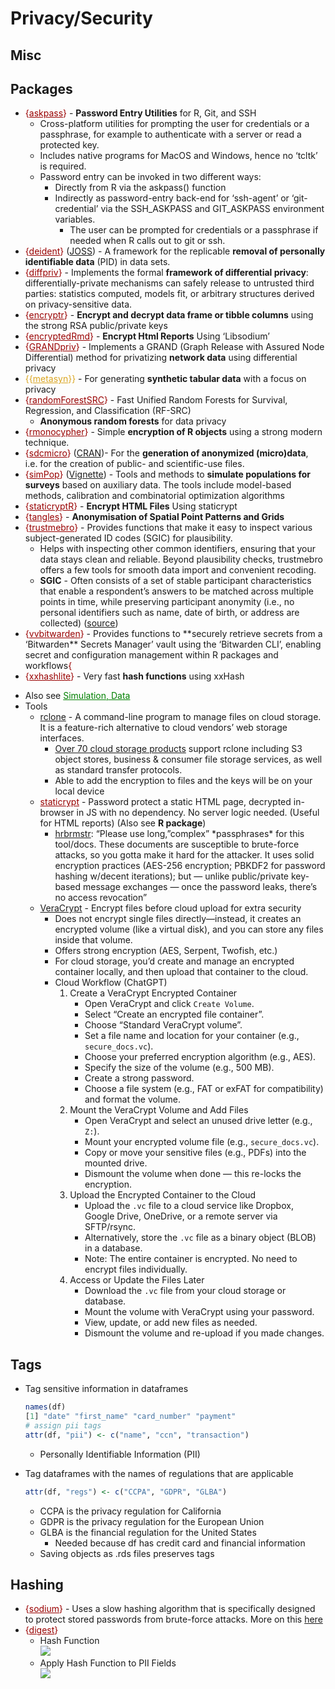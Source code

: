 # Privacy/Security {#sec-priv .unnumbered}

## Misc {#sec-priv-misc .unnumbered}

::: {.callout-tip collapse="true"}
## Packages

-   [{]{style="color: #990000"}[askpass](https://r-lib.r-universe.dev/askpass){style="color: #990000"}[}]{style="color: #990000"} - **Password Entry Utilities** for R, Git, and SSH
    -   Cross-platform utilities for prompting the user for credentials or a passphrase, for example to authenticate with a server or read a protected key.
    -   Includes native programs for MacOS and Windows, hence no 'tcltk' is required.
    -   Password entry can be invoked in two different ways:
        -   Directly from R via the askpass() function
        -   Indirectly as password-entry back-end for 'ssh-agent' or 'git-credential' via the SSH_ASKPASS and GIT_ASKPASS environment variables.
            -   The user can be prompted for credentials or a passphrase if needed when R calls out to git or ssh.
-   [{]{style="color: #990000"}[deident](https://cran.r-project.org/web/packages/deident/index.html){style="color: #990000"}[}]{style="color: #990000"} ([JOSS](https://joss.theoj.org/papers/10.21105/joss.07157)) - A framework for the replicable **removal of personally identifiable data** (PID) in data sets.
-   [{]{style="color: #990000"}[diffpriv](https://www.bipr.net/diffpriv/){style="color: #990000"}[}]{style="color: #990000"} - Implements the formal **framework of differential privacy**: differentially-private mechanisms can safely release to untrusted third parties: statistics computed, models fit, or arbitrary structures derived on privacy-sensitive data.
-   [{]{style="color: #990000"}[encryptr](https://github.com/cneskey/encryptr){style="color: #990000"}[}]{style="color: #990000"} - **Encrypt and decrypt data frame or tibble columns** using the strong RSA public/private keys
-   [{]{style="color: #990000"}[encryptedRmd](https://cran.r-project.org/web/packages/encryptedRmd/index.html){style="color: #990000"}[}]{style="color: #990000"} - **Encrypt Html Reports** Using 'Libsodium'
-   [{]{style="color: #990000"}[GRANDpriv](https://cran.r-project.org/web/packages/GRANDpriv/index.html){style="color: #990000"}[}]{style="color: #990000"} - Implements a GRAND (Graph Release with Assured Node Differential) method for privatizing **network data** using differential privacy
-   [{{]{style="color: goldenrod"}[metasyn](https://metasyn.readthedocs.io/en/latest/index.html){style="color: goldenrod"}[}}]{style="color: goldenrod"} - For generating **synthetic tabular data** with a focus on privacy
-   [{]{style="color: #990000"}[randomForestSRC](https://www.randomforestsrc.org/){style="color: #990000"}[}]{style="color: #990000"} - Fast Unified Random Forests for Survival, Regression, and Classification (RF-SRC)
    -   **Anonymous random forests** for data privacy
-   [{]{style="color: #990000"}[rmonocypher](https://github.com/coolbutuseless/rmonocypher){style="color: #990000"}[}]{style="color: #990000"} - Simple **encryption of R objects** using a strong modern technique.
-   [{]{style="color: #990000"}[sdcmicro](https://sdcpractice.readthedocs.io/en/latest/sdcMicro.html){style="color: #990000"}[}]{style="color: #990000"} ([CRAN](https://cran.r-project.org/web//packages//sdcMicro/index.html))- For the **generation of anonymized (micro)data**, i.e. for the creation of public- and scientific-use files.
-   [{]{style="color: #990000"}[simPop](https://cran.r-project.org/web//packages//simPop/index.html){style="color: #990000"}[}]{style="color: #990000"} ([Vignette](https://www.jstatsoft.org/article/view/v079i10)) - Tools and methods to **simulate populations for surveys** based on auxiliary data. The tools include model-based methods, calibration and combinatorial optimization algorithms
-   [{]{style="color: #990000"}[staticryptR](https://cran.r-project.org/web/packages/staticryptR/index.html){style="color: #990000"}[}]{style="color: #990000"} - **Encrypt HTML Files** Using staticrypt
-   [{]{style="color: #990000"}[tangles](https://cran.r-project.org/web/packages/tangles/index.html){style="color: #990000"}[}]{style="color: #990000"} - **Anonymisation of Spatial Point Patterns and Grids**
-   [{]{style="color: #990000"}[trustmebro](https://kuuuwe.github.io/trustmebro/){style="color: #990000"}[}]{style="color: #990000"} - Provides functions that make it easy to inspect various subject-generated ID codes (SGIC) for plausibility.
    -   Helps with inspecting other common identifiers, ensuring that your data stays clean and reliable. Beyond plausibility checks, trustmebro offers a few tools for smooth data import and convenient recoding.
    -   **SGIC** - Often consists of a set of stable participant characteristics that enable a respondent’s answers to be matched across multiple points in time, while preserving participant anonymity (i.e., no personal identifiers such as name, date of birth, or address are collected) ([source](https://journals.sagepub.com/doi/10.1177/01632787211031625))
-   [{]{style="color: #990000"}[vvbitwarden](https://cran.r-project.org/web/packages/vvbitwarden/index.html){style="color: #990000"}[}]{style="color: #990000"} - Provides functions to **securely retrieve secrets from a 'Bitwarden** Secrets Manager' vault using the 'Bitwarden CLI', enabling secret and configuration management within R packages and workflows[{]{style="color: #990000"}
-   [{]{style="color: #990000"}[xxhashlite](https://github.com/coolbutuseless/xxhashlite){style="color: #990000"}[}]{style="color: #990000"} - Very fast **hash functions** using xxHash
:::

-   Also see [Simulation, Data](simulation-data.qmd#sec-sim-data){style="color: green"}
-   Tools
    -   [rclone](https://rclone.org/) - A command-line program to manage files on cloud storage. It is a feature-rich alternative to cloud vendors' web storage interfaces.
        -   [Over 70 cloud storage products](#0) support rclone including S3 object stores, business & consumer file storage services, as well as standard transfer protocols.
        -   Able to add the encryption to files and the keys will be on your local device
    -   [staticrypt](https://github.com/robinmoisson/staticrypt){style="color: #990000"} - Password protect a static HTML page, decrypted in-browser in JS with no dependency. No server logic needed. (Useful for HTML reports) (Also see **R package**)
        -   [hrbrmstr](https://fosstodon.org/@hrbrmstr@mastodon.social/113135958788120988): "Please use long, "complex" \*passphrases\* for this tool/docs. These documents are susceptible to brute-force attacks, so you gotta make it hard for the attacker. It uses solid encryption practices (AES-256 encryption; PBKDF2 for password hashing w/decent iterations); but — unlike public/private key-based message exchanges — once the password leaks, there's no access revocation"
    -   [VeraCrypt](https://github.com/veracrypt/VeraCrypt) - Encrypt files before cloud upload for extra security
        -   Does not encrypt single files directly—instead, it creates an encrypted volume (like a virtual disk), and you can store any files inside that volume.
        -   Offers strong encryption (AES, Serpent, Twofish, etc.)
        -   For cloud storage, you'd create and manage an encrypted container locally, and then upload that container to the cloud.
        -   Cloud Workflow (ChatGPT)
            1.  Create a VeraCrypt Encrypted Container
                -   Open VeraCrypt and click `Create Volume`.
                -   Select "Create an encrypted file container".
                -   Choose "Standard VeraCrypt volume".
                -   Set a file name and location for your container (e.g., `secure_docs.vc`).
                -   Choose your preferred encryption algorithm (e.g., AES).
                -   Specify the size of the volume (e.g., 500 MB).
                -   Create a strong password.
                -   Choose a file system (e.g., FAT or exFAT for compatibility) and format the volume.
            2.  Mount the VeraCrypt Volume and Add Files
                -   Open VeraCrypt and select an unused drive letter (e.g., `Z:`).
                -   Mount your encrypted volume file (e.g., `secure_docs.vc`).
                -   Copy or move your sensitive files (e.g., PDFs) into the mounted drive.
                -   Dismount the volume when done — this re-locks the encryption.
            3.  Upload the Encrypted Container to the Cloud
                -   Upload the `.vc` file to a cloud service like Dropbox, Google Drive, OneDrive, or a remote server via SFTP/rsync.
                -   Alternatively, store the `.vc` file as a binary object (BLOB) in a database.
                -   Note: The entire container is encrypted. No need to encrypt files individually.
            4.  Access or Update the Files Later
                -   Download the `.vc` file from your cloud storage or database.
                -   Mount the volume with VeraCrypt using your password.
                -   View, update, or add new files as needed.
                -   Dismount the volume and re-upload if you made changes.

## Tags {#sec-priv-tag .unnumbered}

-   Tag sensitive information in dataframes

    ``` r
    names(df)
    [1] "date" "first_name" "card_number" "payment"
    # assign pii tags
    attr(df, "pii") <- c("name", "ccn", "transaction")
    ```

    -   Personally Identifiable Information (PII)

-   Tag dataframes with the names of regulations that are applicable

    ``` r
    attr(df, "regs") <- c("CCPA", "GDPR", "GLBA")
    ```

    -   CCPA is the privacy regulation for California
    -   GDPR is the privacy regulation for the European Union
    -   GLBA is the financial regulation for the United States
        -   Needed because df has credit card and financial information
    -   Saving objects as .rds files preserves tags

## Hashing {#sec-priv-hash .unnumbered}

-   [{]{style="color: #990000"}[sodium](https://github.com/jeroen/sodium){style="color: #990000"}[}]{style="color: #990000"} - Uses a slow hashing algorithm that is specifically designed to protect stored passwords from brute-force attacks. More on this [here](#0)
-   [{]{style="color: #990000"}[digest](https://cran.r-project.org/web/packages/digest/index.html){style="color: #990000"}[}]{style="color: #990000"}
    -   Hash Function\
        ![](./_resources/Privacy.resources/Screenshot%20(511).png)
    -   Apply Hash Function to PII Fields\
        ![](./_resources/Privacy.resources/Screenshot%20(513).png)
